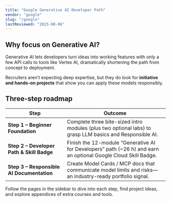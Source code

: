 ```yaml
---
title: "Google Generative AI Developer Path"
vendor: "google"
slug: "/google"
lastReviewed: "2025-08-06"
---
```



<VendorLanding vendor="google" />

## Why focus on Generative AI?

Generative AI lets developers turn ideas into working features with only a few API calls to tools like Vertex AI, dramatically shortening the path from concept to deployment.

Recruiters aren’t expecting deep expertise, but they do look for **initiative and hands-on projects** that show you can apply these models responsibly.

## Three-step roadmap

| Step | Outcome |
|------|---------|
| **Step 1 – Beginner Foundation** | Complete three bite-sized intro modules (plus two optional labs) to grasp LLM basics and Responsible AI. |
| **Step 2 – Developer Path & Skill Badge** | Finish the 12-module “Generative AI for Developers” path (~26 h) and earn an optional Google Cloud Skill Badge. |
| **Step 3 – Responsible AI Documentation** | Create Model Cards / MCP docs that communicate model limits and risks—an industry-ready portfolio signal. |

Follow the pages in the sidebar to dive into each step, find project ideas, and explore appendices of extra courses and tools.
